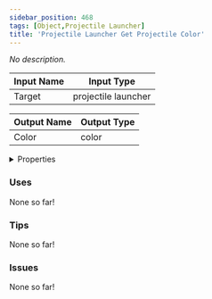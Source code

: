```yaml
---
sidebar_position: 468
tags: [Object,Projectile Launcher]
title: 'Projectile Launcher Get Projectile Color'
---
```


*No description.*




<EsbSvg />

| Input Name | Input Type |
|-----------|-----------|
| Target | projectile launcher |

| Output Name | Output Type |
|-----------|-----------|
| Color | color |


<details>
  <summary>Properties</summary>
  <div>
    <div>
    <table>
      <thead>
        <tr>
          <th>Is beta required?</th>
          <th>❌</th>
        </tr>
        <tr>
          <th>Is this chip a trolling risk?</th>
          <th>❌</th>
        </tr>
        <tr>
          <th>Is this chip a role assignment risk?</th>
          <th>❌</th>
        </tr>
        <tr>
          <th>Chip UUID</th>
          <th>29005ae6-2611-4ed3-9bed-e256749b487a</th>
        </tr>
      </thead>
    </table>
    </div>
  </div>
</details>

### Uses

None so far!

### Tips

None so far!

### Issues

None so far!
